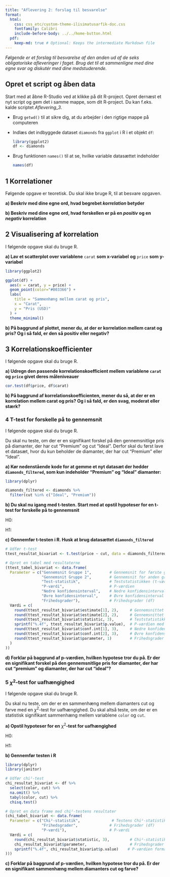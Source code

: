 ```yaml
---
title: "Aflevering 2: forslag til besvarelse"
format:
  html:
    css: css_etc/custom-theme-ilisimatusarfik-doc.css
    fontfamily: Calibri
    include-before-body: ../../home-button.html
  pdf:
    keep-md: true # Optional: Keeps the intermediate Markdown file
---
```


*Følgende er et forslag til besvarelse af den anden ud af de seks obligatoriske afleveringer i faget.* *Brug det til at sammenligne med dine egne svar og diskutér med dine medstuderende.*

## Opret et script og åben data

Start med at åbne R-Studio ved at klikke på dit R-project. Opret dernæst et nyt script og gem det i samme mappe, som dit R-project. Du kan f.eks. kalde scriptet *Aflevering_3*.

-   Brug `getwd()` til at sikre dig, at du arbejder i den rigtige mappe på computeren

-   Indlæs det indbyggede dataset `diamonds` fra `ggplot` i R i et objekt `df`:

    ```r
    library(ggplot2)
    df <- diamonds
    ```

-   Brug funktionen `names()` til at se, hvilke variable datasættet indeholder

    ```r
    names(df)
    ```

## **1 Korrelationer**

Følgende opgave er teoretisk. Du skal ikke bruge R, til at besvare opgaven.

**a) Beskriv med dine egne ord, hvad begrebet *korrelation* betyder**

**b) Beskriv med dine egne ord, hvad forskellen er på en *positiv* og en *negativ* korrelation**

## **2 Visualisering af korrelation**

I følgende opgave skal du bruge R.

**a) Lav et scatterplot over variablene** `carat` **som x-variabel** **og** `price` **som y-variabel**

```r

library(ggplot2)

ggplot(df) +
  aes(x = carat, y = price) +
  geom_point(color="#003366") +
  labs(
    title = "Sammenhæng mellem carat og pris",
    x = "Carat",
    y = "Pris (USD)"
  ) +
  theme_minimal()
```

**b) På baggrund af plottet, mener du, at der er korrelation mellem carat og pris? Og i så fald, er den så positiv eller negativ?**

## 3 Korrelationskoefficienter

I følgende opgave skal du bruge R.

**a) Udregn den passende korrelationskoefficient mellem variablene `carat` og `price` givet deres måleniveauer**

```r
cor.test(df$price, df$carat)
```

**b) På baggrund af korrelationskoefficienten, mener du så, at der er en korrelation mellem carat og pris? Og i så fald, er den svag, moderat eller stærk?**

### 4 T-test for forskelle på to gennemsnit

I følgende opgave skal du bruge R.

Du skal nu teste, om der er en signifikant forskel på den gennemsnitlige pris på diamanter, der har cut "Premium" og cut "Ideal". Derfor skal du først lave et datasæt, hvor du kun beholder de diamanter, der har cut "Premium" eller "Ideal".

**a) Kør nedenstående kode for at gemme et nyt datasæt der hedder `diamonds_filtered`, som kun indeholder "Premium" og "Ideal" diamanter:**

```r
library(dplyr)

diamonds_filtered <- diamonds %>%
  filter(cut %in% c("Ideal", "Premium"))
```

**b) Du skal nu igang med t-testen. Start med at opstil hypoteser for en t-test for forskelle på to gennemsnit**

H0:

H1:

**c) Gennemfør t-testen i R. Husk at brug datasættet `diamonds_filtered`**

```r
# Udfør t-test
ttest_resultat_bivariat <- t.test(price ~ cut, data = diamonds_filtered)

# Opret en tabel med resultaterne
(ttest_tabel_bivariat <- data.frame(
  Parameter = c("Gennemsnit Gruppe 1",        # Gennemsnit for første gruppe
                "Gennemsnit Gruppe 2",        # Gennemsnit for anden gruppe
                "Test-statistik",             # Teststatistikken (t-værdien)
                "P-værdi",                    # P-værdien
                "Nedre konfidensinterval",    # Nedre konfidensinterval
                "Øvre konfidensinterval",     # Øvre konfidensinterval
                "Frihedsgrader"),             # Frihedsgrader (df)
  Værdi = c(
    round(ttest_resultat_bivariat$estimate[1], 2),     # Gennemsnittet for første gruppe afrundet til 3 decimaler
    round(ttest_resultat_bivariat$estimate[2], 2),     # Gennemsnittet for anden gruppe afrundet til 3 decimaler
    round(ttest_resultat_bivariat$statistic, 3),       # Teststatistikken afrundet til 3 decimaler
    sprintf("%.4f", ttest_resultat_bivariat$p.value),  # P-værdien med 4 decimaler
    round(ttest_resultat_bivariat$conf.int[1], 3),     # Nedre konfidensinterval afrundet til 3 decimaler
    round(ttest_resultat_bivariat$conf.int[2], 3),     # Øvre konfidensinterval afrundet til 3 decimaler
    round(ttest_resultat_bivariat$parameter, 1)        # Frihedsgrader afrundet til 1 decimal
  )
))
```

**d) Forklar på baggrund af p-værdien, hvilken hypotese tror du på. Er der en signifikant forskel på den gennemsnitlige pris for diamanter, der har cut "premium" og diamanter, der har cut "ideal"?**

### 5 $\chi^2$-test for uafhængighed

I følgende opgave skal du bruge R.

Du skal nu teste, om der er en sammenhæng mellem diamanters cut og farve med en $\chi^2$-test for uafhængighed. Du skal altså teste, om der er en statistisk signifikant sammenhæng mellem variablene `color` og `cut`.

**a) Opstil hypoteser for en** $\chi^2$**-test for uafhængighed**

H0:

H1:

**b) Gennemfør testen i R**

```r
library(dplyr)
library(janitor)

# Udfør chi²-test
chi_resultat_bivariat <- df %>%
  select(color, cut) %>%
  na.omit() %>%
  tabyl(color, cut) %>%
  chisq.test()

# Opret en data frame med chi²-testens resultater
(chi_tabel_bivariat <- data.frame(
  Parameter = c("Chi²-statistik",              # Testens Chi²-statistik
                "Frihedsgrader",              # Frihedsgrader (df)
                "P-værdi"),                   # P-værdi
  Værdi = c(
    round(chi_resultat_bivariat$statistic, 3),         # Chi²-statistikken afrundet til 3 decimaler
    chi_resultat_bivariat$parameter,                   # Frihedsgrader
    sprintf("%.4f", chi_resultat_bivariat$p.value)    # P-værdien formatteret til 4 decimaler
)))
```

**c) Forklar på baggrund af p-værdien, hvilken hypotese tror du på. Er der en signifikant sammenhæng mellem diamanters cut og farve?**
